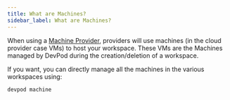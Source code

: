 ```yaml
---
title: What are Machines?
sidebar_label: What are Machines?
---
```


When using a [Machine Provider](../managing-providers/what-are-providers.mdx), providers will use machines (in the cloud provider case VMs) to host your workspace.
These VMs are the Machines managed by DevPod during the creation/deletion of a workspace.

If you want, you can directly manage all the machines in the various workspaces using:

```sh
devpod machine
```
